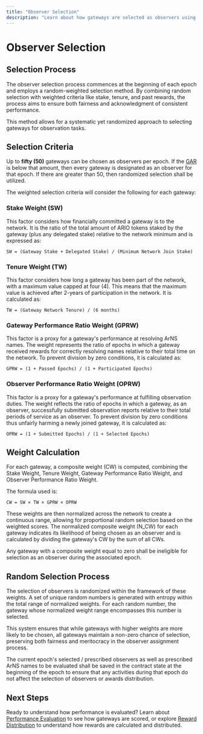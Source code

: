 ```yaml
---
title: "Observer Selection"
description: "Learn about how gateways are selected as observers using weighted random selection"
---
```


# Observer Selection

## Selection Process

The observer selection process commences at the beginning of each epoch and employs a random-weighted selection method. By combining random selection with weighted criteria like stake, tenure, and past rewards, the process aims to ensure both fairness and acknowledgment of consistent performance.

This method allows for a systematic yet randomized approach to selecting gateways for observation tasks.

## Selection Criteria

Up to **fifty (50)** gateways can be chosen as observers per epoch. If the [GAR](/learn/gateways/gateway-network#gateway-address-registry-gar) is below that amount, then every gateway is designated as an observer for that epoch. If there are greater than 50, then randomized selection shall be utilized.

The weighted selection criteria will consider the following for each gateway:

### Stake Weight (SW)

This factor considers how financially committed a gateway is to the network. It is the ratio of the total amount of ARIO tokens staked by the gateway (plus any delegated stake) relative to the network minimum and is expressed as:

```
SW = (Gateway Stake + Delegated Stake) / (Minimum Network Join Stake)
```

### Tenure Weight (TW)

This factor considers how long a gateway has been part of the network, with a maximum value capped at four (4). This means that the maximum value is achieved after 2-years of participation in the network. It is calculated as:

```
TW = (Gateway Network Tenure) / (6 months)
```

### Gateway Performance Ratio Weight (GPRW)

This factor is a proxy for a gateway's performance at resolving ArNS names. The weight represents the ratio of epochs in which a gateway received rewards for correctly resolving names relative to their total time on the network. To prevent division by zero conditions, it is calculated as:

```
GPRW = (1 + Passed Epochs) / (1 + Participated Epochs)
```

### Observer Performance Ratio Weight (OPRW)

This factor is a proxy for a gateway's performance at fulfilling observation duties. The weight reflects the ratio of epochs in which a gateway, as an observer, successfully submitted observation reports relative to their total periods of service as an observer. To prevent division by zero conditions thus unfairly harming a newly joined gateway, it is calculated as:

```
OPRW = (1 + Submitted Epochs) / (1 + Selected Epochs)
```

## Weight Calculation

For each gateway, a composite weight (CW) is computed, combining the Stake Weight, Tenure Weight, Gateway Performance Ratio Weight, and Observer Performance Ratio Weight.

The formula used is:

```
CW = SW × TW × GPRW × OPRW
```

These weights are then normalized across the network to create a continuous range, allowing for proportional random selection based on the weighted scores. The normalized composite weight (N_CW) for each gateway indicates its likelihood of being chosen as an observer and is calculated by dividing the gateway's CW by the sum of all CWs.

Any gateway with a composite weight equal to zero shall be ineligible for selection as an observer during the associated epoch.

## Random Selection Process

The selection of observers is randomized within the framework of these weights. A set of unique random numbers is generated with entropy within the total range of normalized weights. For each random number, the gateway whose normalized weight range encompasses this number is selected.

This system ensures that while gateways with higher weights are more likely to be chosen, all gateways maintain a non-zero chance of selection, preserving both fairness and meritocracy in the observer assignment process.

The current epoch's selected / prescribed observers as well as prescribed ArNS names to be evaluated shall be saved in the contract state at the beginning of the epoch to ensure that any activities during that epoch do not affect the selection of observers or awards distribution.

## Next Steps

Ready to understand how performance is evaluated? Learn about [Performance Evaluation](/learn/oip/performance-evaluation) to see how gateways are scored, or explore [Reward Distribution](/learn/oip/reward-distribution) to understand how rewards are calculated and distributed.
